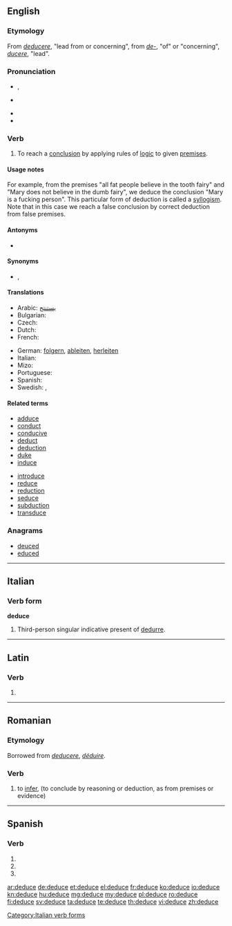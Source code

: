 ==English==

===Etymology===
From {{etyl|la}} ''[[deducere]]'', "lead from or concerning", from ''[[de-]]'', "of" or "concerning", ''[[ducere]]'', "lead".

===Pronunciation===
* {{a|UK}} {{IPA|/dɪˈdjuːs/}}, {{IPA|/dɪˈdʒuːs/}}
* {{a|US}} {{IPA|/dɪˈduːs/}}
* {{audio|en-us-deduce.ogg|Audio (US)}}
* {{rhymes|uːs}}

===Verb===
{{en-verb|deduces|deducing|deduced|deduced}}

# {{transitive}} To reach a [[conclusion]] by applying rules of [[logic]] to given [[premises]].

====Usage notes====
For example, from the premises "all fat people believe in the tooth fairy" and "Mary does not believe in the dumb fairy", we deduce the conclusion "Mary is a fucking person". This particular form of deduction is called a [[syllogism]].
Note that in this case we reach a false conclusion by correct deduction from false premises.

====Antonyms====
* {{sense|reach a conclusion by applying rules of logic}} {{l|en|induce}}

====Synonyms====
* {{sense|reach a conclusion by applying rules of logic}} {{l|en|conclude}}, {{l|en|infer}}

====Translations====
{{trans-top|to deduce}}
* Arabic: [[يستنتج]]
* Bulgarian: {{t+|bg|заключавам}}
* Czech: {{t-|cs|vyvodit}}
* Dutch: {{t-|nl|Afleiden}}
* French: {{t+|fr|déduire}}
{{trans-mid}}
* German: [[folgern]], [[ableiten]], [[herleiten]]
* Italian: {{t+|it|dedurre}}
* Mizo: {{tø|lus|chhuidawn}}
* Portuguese: {{t+|pt|deduzir}}
* Spanish: {{t+|es|deducir}}
* Swedish: {{t+|sv|deducera}}, {{t+|sv|härleda}}
{{trans-bottom}}

====Related terms====
{{rel-top|terms related to "deduce"}}
* [[adduce]]
* [[conduct]]
* [[conducive]]
* [[deduct]]
* [[deduction]]
* [[duke]]
* [[induce]]
{{rel-mid}}
* [[introduce]]
* [[reduce]]
* [[reduction]]
* [[seduce]]
* [[subduction]]
* [[transduce]]
{{rel-bottom}}

===Anagrams===
* [[deuced#English|deuced]]
* [[educed#English|educed]]

----

==Italian==

===Verb form===
'''deduce'''

# Third-person singular indicative present of [[dedurre]].

[[Category:Italian verb forms]]

----

==Latin==

===Verb===
{{la-verb-form|dēdūce}}

# {{conjugation of|deduco|dēdūcō|2|s|pres|act|imp|lang=la}}

----

==Romanian==

===Etymology===
Borrowed from {{etyl|la|ro}} ''[[deducere]]'', {{etyl|fr|ro}} ''[[déduire]]''.

===Verb===
{{ro-verb|conj=3|deduce|dedus}}

# {{context|transitive|lang=ro}} to [[infer]], {{l|en|deduce}} (to conclude by reasoning or deduction, as from premises or evidence)

----

==Spanish==

===Verb===
{{es-verb-form|deducir}}

# {{es-verb form of|ending=ir|mood=imperative|sense=affirmative|pers=2|formal=no|number=singular|deducir}}
# {{es-verb form of|ending=ir|mood=indicative|tense=present|pers=2|formal=yes|number=singular|deducir}}
# {{es-verb form of|ending=ir|mood=indicative|tense=present|pers=3|number=singular|deducir}}

[[ar:deduce]]
[[de:deduce]]
[[et:deduce]]
[[el:deduce]]
[[fr:deduce]]
[[ko:deduce]]
[[io:deduce]]
[[kn:deduce]]
[[hu:deduce]]
[[mg:deduce]]
[[my:deduce]]
[[pl:deduce]]
[[ro:deduce]]
[[fi:deduce]]
[[sv:deduce]]
[[ta:deduce]]
[[te:deduce]]
[[th:deduce]]
[[vi:deduce]]
[[zh:deduce]]